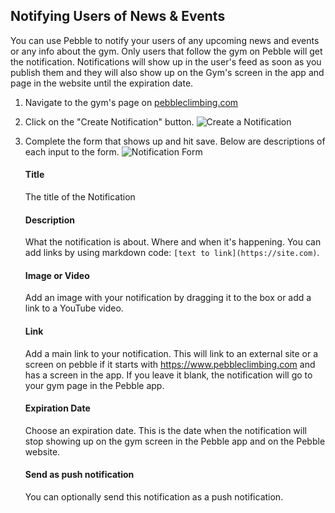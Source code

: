 
## Notifying Users of News & Events

<VideoPlaylist videoId="aKne1Zy8N0I" />

You can use Pebble to notify your users of any upcoming news and events or any info about the gym. Only users that follow the gym on Pebble will get the notification. Notifications will show up in the user's feed as soon as you publish them and they will also show up on the Gym's screen in the app and page in the website until the expiration date.

1. Navigate to the gym's page on [pebbleclimbing.com](https://www.pebbleclimbing.com/gyms)

2. Click on the "Create Notification" button.
   ![Create a Notification](../images/create-note.png)

3. Complete the form that shows up and hit save. Below are descriptions of each input to the form.
   ![Notification Form](../images/note-form.png)

   #### Title

   The title of the Notification

   #### Description

   What the notification is about. Where and when it's happening. You can add links by using markdown code: `[text to link](https://site.com)`.

   #### Image or Video

   Add an image with your notification by dragging it to the box or add a link to a YouTube video.

   #### Link

   Add a main link to your notification. This will link to an external site or a screen on pebble if it starts with https://www.pebbleclimbing.com and has a screen in the app. If you leave it blank, the notification will go to your gym page in the Pebble app.

   #### Expiration Date

   Choose an expiration date. This is the date when the notification will stop showing up on the gym screen in the Pebble app and on the Pebble website.

   #### Send as push notification

   You can optionally send this notification as a push notification.
